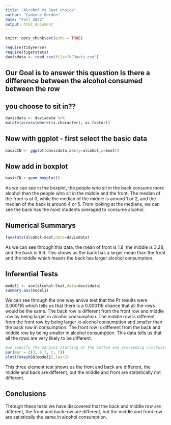 ```yaml
---
title: "Alcohol vs Seat choice"
author: "Cadence Gorden"
date: "Fall 2022"
output: html_document
---
```


```r
knitr::opts_chunk$set(echo = TRUE)
```

```r
require(tidyverse)
require(tigerstats)
davisdata <- read.csv(file="UCDavis.csv")
```
## Our Goal is to answer this question Is there a difference between the alcohol consumed between the row
## you choose to sit in??
```r
davisdata <- davisdata %>%
mutate(across(where(is.character), as.factor))
```
## Now with ggplot - first select the basic data

```r
basicCN <- ggplot(davisdata,aes(y=alcohol,x=Seat))
```
## Now add in boxplot

```r
basicCN + geom_boxplot()
```
  
  As we can see in the boxplot, the people who sit in the back consume more alcohol than the people who sit in the middle and the front. The median of the front is at 0, while the median of the middle is around 1 or 2, and the median of the back is around 4 or 5. From looking at the medians, we can see the back has the most students averaged to consume alcohol. 

## Numerical Summarys 
```r
favstats(alcohol~Seat,data=davisdata)
```

As we can see through this data, the mean of front is 1.8, the middle is 3.28, and the back is 9.6. This shows us the back has a larger mean than the front and the middle which means the back has larger alcohol consumption. 

## Inferential Tests
```r
model1 <- aov(alcohol~Seat,data=davisdata)
summary.aov(model1)
```

We can see through the one way anova test that the Pr results were 0.000116 which tells us that there is a 0.000116 chance that all the rows would be the same. The back row is different from the front row and middle row by being larger in alcohol consumption. The middle row is different from the front row by being larger in alcohol consumption and smaller than the back row in consumption. The front row is different from the back and middle row by being smaller in alcohol consumption. This data tells us that all the rows are very likely to be different. 

```r
#we specify the margins starting at the bottom and proceeding clockwise - thus 8.7 is the left side margin to hold the names of the factors
par(mar = c(3, 8.7, 2, 2))
plot(TukeyHSD(model1),las=2)
```

This three element test shows us the front and back are different, the middle and back are different, but the middle and front are statistically not different. 

## Conclusions

Through these tests we have discovered that the back and middle row are different, the front and back row are different, but the middle and front row are satistically the same in alcohol consumption. 

